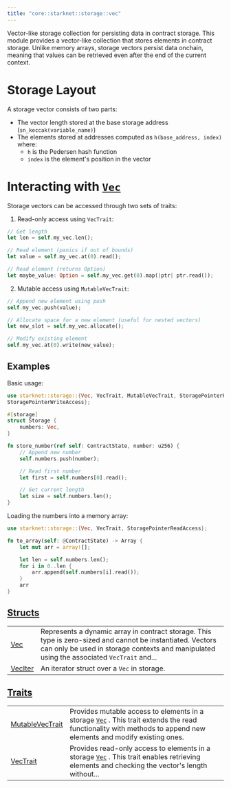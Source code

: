 ```yaml
---
title: "core::starknet::storage::vec"
---
```



Vector-like storage collection for persisting data in contract storage.
This module provides a vector-like collection that stores elements in contract storage.
Unlike memory arrays, storage vectors persist data onchain, meaning that values can be retrieved
even after the end of the current context.
# Storage Layout

A storage vector consists of two parts:
- The vector length stored at the base storage address (`sn_keccak(variable_name)`)
- The elements stored at addresses computed as `h(base_address, index)` where:
    - `h` is the Pedersen hash function
    - `index` is the element's position in the vector
# Interacting with [`Vec`](./core-starknet-storage-vec-Vec)

Storage vectors can be accessed through two sets of traits:

1. Read-only access using `VecTrait`:
```rust
// Get length
let len = self.my_vec.len();

// Read element (panics if out of bounds)
let value = self.my_vec.at(0).read();

// Read element (returns Option)
let maybe_value: Option = self.my_vec.get(0).map(|ptr| ptr.read());
```


2. Mutable access using `MutableVecTrait`:
```rust
// Append new element using push
self.my_vec.push(value);

// Allocate space for a new element (useful for nested vectors)
let new_slot = self.my_vec.allocate();

// Modify existing element
self.my_vec.at(0).write(new_value);
```

## Examples

Basic usage:
```rust
use starknet::storage::{Vec, VecTrait, MutableVecTrait, StoragePointerReadAccess,
StoragePointerWriteAccess};

#[storage]
struct Storage {
    numbers: Vec,
}

fn store_number(ref self: ContractState, number: u256) {
    // Append new number
    self.numbers.push(number);

    // Read first number
    let first = self.numbers[0].read();

    // Get current length
    let size = self.numbers.len();
}
```

Loading the numbers into a memory array:
```rust
use starknet::storage::{Vec, VecTrait, StoragePointerReadAccess};

fn to_array(self: @ContractState) -> Array {
    let mut arr = array![];

    let len = self.numbers.len();
    for i in 0..len {
        arr.append(self.numbers[i].read());
    }
    arr
}
```



## [Structs](./core-starknet-storage-vec-structs)

| | |
|:---|:---|
| [Vec](./core-starknet-storage-vec-Vec) | Represents a dynamic array in contract storage. This type is zero-sized and cannot be instantiated. Vectors can only be used in storage contexts and manipulated using the associated `VecTrait` and... |
| [VecIter](./core-starknet-storage-vec-VecIter) | An iterator struct over a `Vec`  in storage. |

## [Traits](./core-starknet-storage-vec-traits)

| | |
|:---|:---|
| [MutableVecTrait](./core-starknet-storage-vec-MutableVecTrait) | Provides mutable access to elements in a storage [`Vec`](./core-starknet-storage-vec-Vec) . This trait extends the read functionality with methods to append new elements and modify existing ones. |
| [VecTrait](./core-starknet-storage-vec-VecTrait) | Provides read-only access to elements in a storage [`Vec`](./core-starknet-storage-vec-Vec) . This trait enables retrieving elements and checking the vector's length without... |
